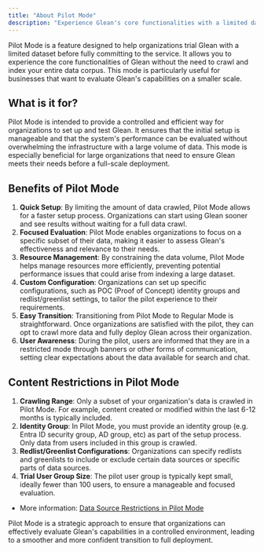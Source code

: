 ```yaml
---
title: "About Pilot Mode"
description: "Experience Glean's core functionalities with a limited dataset to evaluate its capabilities before full deployment"
---
```


Pilot Mode is a feature designed to help organizations trial Glean with a limited dataset before fully committing to the service. It allows you to experience the core functionalities of Glean without the need to crawl and index your entire data corpus. This mode is particularly useful for businesses that want to evaluate Glean's capabilities on a smaller scale.

## What is it for?

Pilot Mode is intended to provide a controlled and efficient way for organizations to set up and test Glean. It ensures that the initial setup is manageable and that the system's performance can be evaluated without overwhelming the infrastructure with a large volume of data. This mode is especially beneficial for large organizations that need to ensure Glean meets their needs before a full-scale deployment.

## Benefits of Pilot Mode

1. **Quick Setup**: By limiting the amount of data crawled, Pilot Mode allows for a faster setup process. Organizations can start using Glean sooner and see results without waiting for a full data crawl.
2. **Focused Evaluation**: Pilot Mode enables organizations to focus on a specific subset of their data, making it easier to assess Glean's effectiveness and relevance to their needs.
3. **Resource Management**: By constraining the data volume, Pilot Mode helps manage resources more efficiently, preventing potential performance issues that could arise from indexing a large dataset.
4. **Custom Configuration**: Organizations can set up specific configurations, such as POC (Proof of Concept) identity groups and redlist/greenlist settings, to tailor the pilot experience to their requirements.
5. **Easy Transition**: Transitioning from Pilot Mode to Regular Mode is straightforward. Once organizations are satisfied with the pilot, they can opt to crawl more data and fully deploy Glean across their organization.
6. **User Awareness**: During the pilot, users are informed that they are in a restricted mode through banners or other forms of communication, setting clear expectations about the data available for search and chat.

## Content Restrictions in Pilot Mode

1. **Crawling Range**: Only a subset of your organization's data is crawled in Pilot Mode. For example, content created or modified within the last 6-12 months is typically included.
2. **Identity Group**: In Pilot Mode, you must provide an identity group (e.g. Entra ID security group, AD group, etc) as part of the setup process. Only data from users included in this group is crawled.
3. **Redlist/Greenlist Configurations**: Organizations can specify redlists and greenlists to include or exclude certain data sources or specific parts of data sources.
4. **Trial User Group Size**: The pilot user group is typically kept small, ideally fewer than 100 users, to ensure a manageable and focused evaluation.

* More information: [Data Source Restrictions in Pilot Mode](/connectors/pilot-mode/data-source-restrictions)

Pilot Mode is a strategic approach to ensure that organizations can effectively evaluate Glean's capabilities in a controlled environment, leading to a smoother and more confident transition to full deployment.